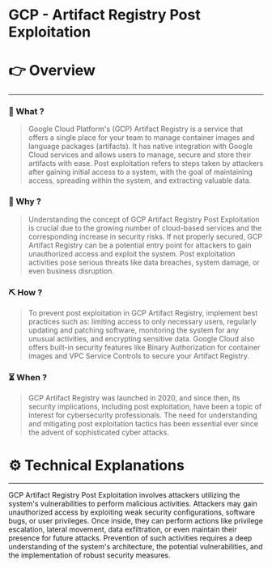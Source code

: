 # GCP - Artifact Registry Post Exploitation


# 👉 Overview

---

### 👀 What ?

> Google Cloud Platform's (GCP) Artifact Registry is a service that offers a single place for your team to manage container images and language packages (artifacts). It has native integration with Google Cloud services and allows users to manage, secure and store their artifacts with ease. Post exploitation refers to steps taken by attackers after gaining initial access to a system, with the goal of maintaining access, spreading within the system, and extracting valuable data.
> 

### 🧐 Why ?

> Understanding the concept of GCP Artifact Registry Post Exploitation is crucial due to the growing number of cloud-based services and the corresponding increase in security risks. If not properly secured, GCP Artifact Registry can be a potential entry point for attackers to gain unauthorized access and exploit the system. Post exploitation activities pose serious threats like data breaches, system damage, or even business disruption.
> 

### ⛏️ How ?

> To prevent post exploitation in GCP Artifact Registry, implement best practices such as: limiting access to only necessary users, regularly updating and patching software, monitoring the system for any unusual activities, and encrypting sensitive data. Google Cloud also offers built-in security features like Binary Authorization for container images and VPC Service Controls to secure your Artifact Registry.
> 

### ⏳ When ?

> GCP Artifact Registry was launched in 2020, and since then, its security implications, including post exploitation, have been a topic of interest for cybersecurity professionals. The need for understanding and mitigating post exploitation tactics has been essential ever since the advent of sophisticated cyber attacks.
> 

# ⚙️ Technical Explanations

---

GCP Artifact Registry Post Exploitation involves attackers utilizing the system's vulnerabilities to perform malicious activities. Attackers may gain unauthorized access by exploiting weak security configurations, software bugs, or user privileges. Once inside, they can perform actions like privilege escalation, lateral movement, data exfiltration, or even maintain their presence for future attacks. Prevention of such activities requires a deep understanding of the system's architecture, the potential vulnerabilities, and the implementation of robust security measures.

